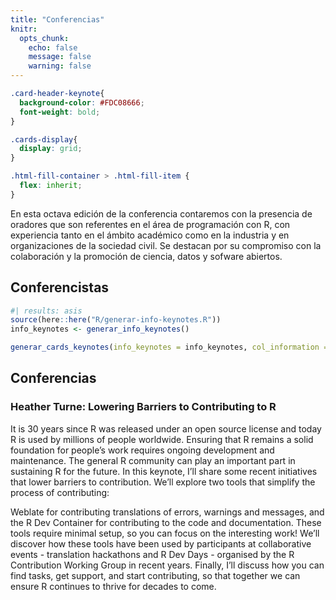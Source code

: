 ```yaml
---
title: "Conferencias"
knitr:
  opts_chunk: 
    echo: false
    message: false
    warning: false
---
```



```css
.card-header-keynote{
  background-color: #FDC08666;
  font-weight: bold;
}

.cards-display{
  display: grid;
}

.html-fill-container > .html-fill-item {
  flex: inherit;
}
```

En esta octava edición de la conferencia contaremos con la presencia de oradores que son referentes en el área de programación con R, con experiencia tanto en el ámbito académico como en la industria y en organizaciones de la sociedad civil. Se destacan por su compromiso con la colaboración y la promoción de ciencia, datos y sofware abiertos. 


## Conferencistas

```r
#| results: asis
source(here::here("R/generar-info-keynotes.R"))
info_keynotes <- generar_info_keynotes()

generar_cards_keynotes(info_keynotes = info_keynotes, col_information = "info_es")

```

## Conferencias

### Heather Turne: Lowering Barriers to Contributing to R

It is 30 years since R was released under an open source license and
today R is  used by millions of people worldwide. Ensuring that R remains a solid foundation for people's work requires ongoing development and maintenance. The general R community can play an important part in sustaining R for the future. In this keynote, I'll share some recent initiatives that lower barriers to contribution. We'll explore two tools that simplify the process of contributing:  

Weblate for contributing translations of errors, warnings and messages, and the R Dev Container for contributing to the code and documentation. These tools require minimal setup, so you can focus on the interesting work! We'll discover how these tools have been used by participants at collaborative events - translation hackathons and R Dev Days - organised by the R Contribution Working Group in recent years. Finally, I'll discuss how you can find tasks, get support, and start contributing, so that together we can ensure R continues to thrive for decades to come.

<!-- font awesome -->

```{=html}
<script src="https://kit.fontawesome.com/1f72d6921a.js" crossorigin="anonymous"></script>
```
<!-- font awesome -->